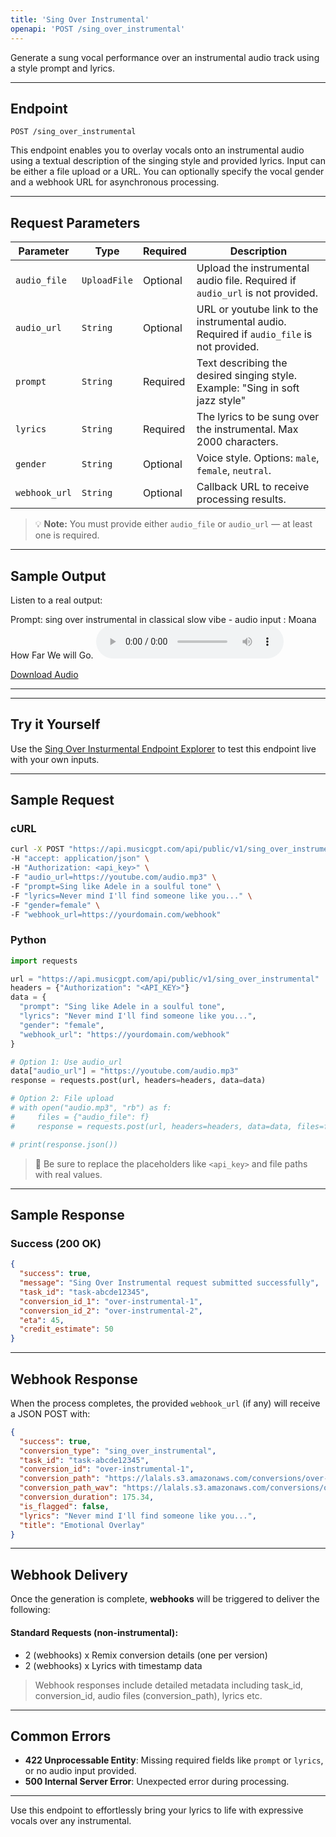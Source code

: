 ```yaml
---
title: 'Sing Over Instrumental'
openapi: 'POST /sing_over_instrumental'
---
```


Generate a sung vocal performance over an instrumental audio track using a style prompt and lyrics.

---

## Endpoint

```http
POST /sing_over_instrumental
```

This endpoint enables you to overlay vocals onto an instrumental audio using a textual description of the singing style and provided lyrics. Input can be either a file upload or a URL. You can optionally specify the vocal gender and a webhook URL for asynchronous processing.

---

## Request Parameters

| Parameter     | Type         | Required | Description                                                                         |
| ------------- | ------------ | -------- | ----------------------------------------------------------------------------------- |
| `audio_file`  | `UploadFile` | Optional | Upload the instrumental audio file. Required if `audio_url` is not provided.        |
| `audio_url`   | `String`     | Optional | URL or youtube link to the instrumental audio. Required if `audio_file` is not provided. |
| `prompt`      | `String`     | Required | Text describing the desired singing style. Example: "Sing in soft jazz style"       |
| `lyrics`      | `String`     | Required | The lyrics to be sung over the instrumental. Max 2000 characters.                   |
| `gender`      | `String`     | Optional | Voice style. Options: `male`, `female`, `neutral`.                                  |
| `webhook_url` | `String`     | Optional | Callback URL to receive processing results.                                         |

> 💡 **Note:** You must provide either `audio_file` or `audio_url` — at least one is required.

---


## Sample Output

Listen to a real output:

Prompt: sing over instrumental in classical slow vibe - audio input : Moana How Far We will Go.
<audio controls="1" controlslist="nodownload nofullscreen noremoteplayback" src="https://lalals.s3.amazonaws.com/conversions/2104a105-2572-4412-b6fb-f67b0382582a.mp3">Your browser does not support the audio playback.</audio>

<a href="https://lalals.s3.amazonaws.com/conversions/2104a105-2572-4412-b6fb-f67b0382582a.wav" target="_blank">Download Audio</a>

---
---

## Try it Yourself

Use the [Sing Over Insturmental Endpoint Explorer](/api-documentation/endpoint/sing_over_instrumental) to test this endpoint live with your own inputs.

---

## Sample Request

### cURL

```bash
curl -X POST "https://api.musicgpt.com/api/public/v1/sing_over_instrumental" \
-H "accept: application/json" \
-H "Authorization: <api_key>" \
-F "audio_url=https://youtube.com/audio.mp3" \
-F "prompt=Sing like Adele in a soulful tone" \
-F "lyrics=Never mind I'll find someone like you..." \
-F "gender=female" \
-F "webhook_url=https://yourdomain.com/webhook"
```

### Python

```python
import requests

url = "https://api.musicgpt.com/api/public/v1/sing_over_instrumental"
headers = {"Authorization": "<API_KEY>"}
data = {
  "prompt": "Sing like Adele in a soulful tone",
  "lyrics": "Never mind I'll find someone like you...",
  "gender": "female",
  "webhook_url": "https://yourdomain.com/webhook"
}

# Option 1: Use audio_url
data["audio_url"] = "https://youtube.com/audio.mp3"
response = requests.post(url, headers=headers, data=data)

# Option 2: File upload
# with open("audio.mp3", "rb") as f:
#     files = {"audio_file": f}
#     response = requests.post(url, headers=headers, data=data, files=files)

# print(response.json())
```

> 🔐 Be sure to replace the placeholders like `<api_key>` and file paths with real values.

---

## Sample Response

### Success (200 OK)

```json
{
  "success": true,
  "message": "Sing Over Instrumental request submitted successfully",
  "task_id": "task-abcde12345",
  "conversion_id_1": "over-instrumental-1",
  "conversion_id_2": "over-instrumental-2",
  "eta": 45,
  "credit_estimate": 50
}
```

---

## Webhook Response

When the process completes, the provided `webhook_url` (if any) will receive a JSON POST with:

```json
{
  "success": true,
  "conversion_type": "sing_over_instrumental",
  "task_id": "task-abcde12345",
  "conversion_id": "over-instrumental-1",
  "conversion_path": "https://lalals.s3.amazonaws.com/conversions/over-instrumental-1.mp3",
  "conversion_path_wav": "https://lalals.s3.amazonaws.com/conversions/over-instrumental-1.wav",
  "conversion_duration": 175.34,
  "is_flagged": false,
  "lyrics": "Never mind I'll find someone like you...",
  "title": "Emotional Overlay"
}
```
---


## Webhook Delivery

Once the generation is complete, **webhooks** will be triggered to deliver the following:

#### Standard Requests (non-instrumental):
* 2 (webhooks) x Remix conversion details (one per version)
* 2 (webhooks) x Lyrics with timestamp data

> Webhook responses include detailed metadata including task_id, conversion_id, audio files (conversion_path), lyrics etc.


---

## Common Errors

* **422 Unprocessable Entity**: Missing required fields like `prompt` or `lyrics`, or no audio input provided.
* **500 Internal Server Error**: Unexpected error during processing.

---

Use this endpoint to effortlessly bring your lyrics to life with expressive vocals over any instrumental.
